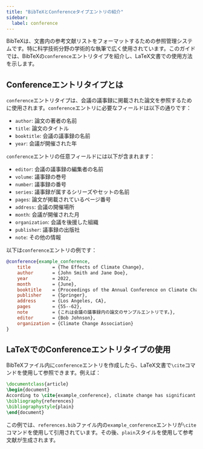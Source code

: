 ```yaml
---
title: "BibTeXとConferenceタイプエントリの紹介"
sidebar:
  label: conference
---
```



BibTeXは、文書内の参考文献リストをフォーマットするための参照管理システムです。特に科学技術分野の学術的な執筆で広く使用されています。このガイドでは、BibTeXの`conference`エントリタイプを紹介し、LaTeX文書での使用方法を示します。

<CiteDrive/>

## Conferenceエントリタイプとは

`conference`エントリタイプは、会議の議事録に掲載された論文を参照するために使用されます。`conference`エントリに必要なフィールドは以下の通りです：

- `author`: 論文の著者の名前
- `title`: 論文のタイトル
- `booktitle`: 会議の議事録の名前
- `year`: 会議が開催された年

`conference`エントリの任意フィールドには以下が含まれます：

- `editor`: 会議の議事録の編集者の名前
- `volume`: 議事録の巻号
- `number`: 議事録の番号
- `series`: 議事録が属するシリーズやセットの名前
- `pages`: 論文が掲載されているページ番号
- `address`: 会議の開催場所
- `month`: 会議が開催された月
- `organization`: 会議を後援した組織
- `publisher`: 議事録の出版社
- `note`: その他の情報

以下は`conference`エントリの例です：

```bibtex
@conference{example_conference,
	title        = {The Effects of Climate Change},
	author       = {John Smith and Jane Doe},
	year         = 2022,
	month        = {June},
	booktitle    = {Proceedings of the Annual Conference on Climate Change},
	publisher    = {Springer},
	address      = {Los Angeles, CA},
	pages        = {55--62},
	note         = {これは会議の議事録内の論文のサンプルエントリです。},
	editor       = {Bob Johnson},
	organization = {Climate Change Association}
}
```

## LaTeXでのConferenceエントリタイプの使用

BibTeXファイル内に`conference`エントリを作成したら、LaTeX文書で`\cite`コマンドを使用して参照できます。例えば：

```latex
\documentclass{article}  
\begin{document}  
According to \cite{example_conference}, climate change has significant effects on the planet.  
\bibliography{references} 
\bibliographystyle{plain}  
\end{document}
```

この例では、`references.bib`ファイル内の`example_conference`エントリが`\cite`コマンドを使用して引用されています。その後、`plain`スタイルを使用して参考文献が生成されます。
